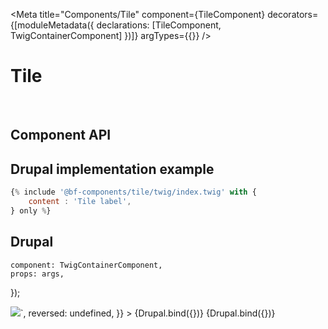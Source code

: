 
<Meta
    title="Components/Tile"
    component={TileComponent}
    decorators={[moduleMetadata({ declarations: [TileComponent, TwigContainerComponent] })]}
    argTypes={{}}
/>

# Tile

<br />

## Component API

<ArgsTable of={TileComponent} />

## Drupal implementation example

```jsx
{% include '@bf-components/tile/twig/index.twig' with {
    content : 'Tile label',
} only %}
```

## Drupal

    component: TwigContainerComponent,
    props: args,
});

<Canvas withSource="none">
    <Story
        name="Drupal"
        height="600px"
        args={{
            elementPath: 'components/tile/_doc/template.drupal',
            class: '',
            content: `<div class='d-flex flex-column'><img src='/logo/google.svg' /></div>`,
            reversed: undefined,
        }}
    >
        {Drupal.bind({})}
    </Story>
</Canvas>

<Canvas withSource="none">
    <Story
        name="Drupal - List example"
        height="600px"
        parameters={{ options: { showPanel: false } }}
        args={{
            elementPath: 'components/tile/_doc/list.drupal',
            reversed: undefined,
        }}
    >
        {Drupal.bind({})}
    </Story>
</Canvas>
